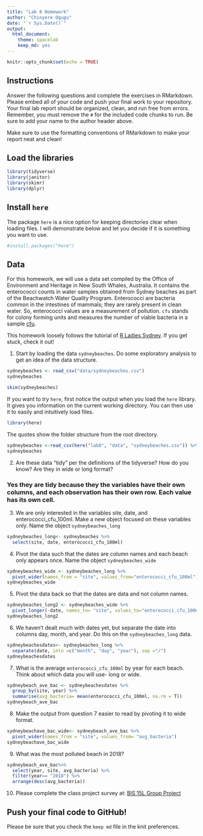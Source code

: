 ```yaml
---
title: "Lab 8 Homework"
author: "Chinyere Ogugu"
date: "`r Sys.Date()`"
output:
  html_document: 
    theme: spacelab
    keep_md: yes
---
```


```r
knitr::opts_chunk$set(echo = TRUE)
```

## Instructions
Answer the following questions and complete the exercises in RMarkdown. Please embed all of your code and push your final work to your repository. Your final lab report should be organized, clean, and run free from errors. Remember, you must remove the `#` for the included code chunks to run. Be sure to add your name to the author header above.  

Make sure to use the formatting conventions of RMarkdown to make your report neat and clean!  

## Load the libraries
```r
library(tidyverse)
library(janitor)
library(skimr)
library(dplyr)
``` 

## Install `here`
The package `here` is a nice option for keeping directories clear when loading files. I will demonstrate below and let you decide if it is something you want to use.  
```r
#install.packages("here")
```

## Data
For this homework, we will use a data set compiled by the Office of Environment and Heritage in New South Whales, Australia. It contains the enterococci counts in water samples obtained from Sydney beaches as part of the Beachwatch Water Quality Program. Enterococci are bacteria common in the intestines of mammals; they are rarely present in clean water. So, enterococci values are a measurement of pollution. `cfu` stands for colony forming units and measures the number of viable bacteria in a sample [cfu](https://en.wikipedia.org/wiki/Colony-forming_unit).   

This homework loosely follows the tutorial of [R Ladies Sydney](https://rladiessydney.org/). If you get stuck, check it out!  

1. Start by loading the data `sydneybeaches`. Do some exploratory analysis to get an idea of the data structure.
```r
sydneybeaches <- read_csv("data/sydneybeaches.csv")
sydneybeaches
```
```r
skim(sydneybeaches)
```

If you want to try `here`, first notice the output when you load the `here` library. It gives you information on the current working directory. You can then use it to easily and intuitively load files.
```r
library(here)
```

The quotes show the folder structure from the root directory.
```r
sydneybeaches <-read_csv(here("lab8", "data", "sydneybeaches.csv")) %>% janitor::clean_names()
sydneybeaches
```

2. Are these data "tidy" per the definitions of the tidyverse? How do you know? Are they in wide or long format?

### Yes they are tidy because they the variables have their own columns, and each observation has their own row. Each value has its own cell. 

3. We are only interested in the variables site, date, and enterococci_cfu_100ml. Make a new object focused on these variables only. Name the object `sydneybeaches_long`
```r
sydneybeaches_long<- sydneybeaches %>% 
  select(site, date, enterococci_cfu_100ml)
```


4. Pivot the data such that the dates are column names and each beach only appears once. Name the object `sydneybeaches_wide`
```r
sydneybeaches_wide <- sydneybeaches_long %>% 
  pivot_wider(names_from = "site", values_from="enterococci_cfu_100ml")
sydneybeaches_wide
```

5. Pivot the data back so that the dates are data and not column names.
```r
sydneybeaches_long2 <- sydneybeaches_wide %>% 
  pivot_longer(-date, names_to= "site", values_to="enterococci_cfu_100ml")
sydneybeaches_long2
```

6. We haven't dealt much with dates yet, but separate the date into columns day, month, and year. Do this on the `sydneybeaches_long` data.

```r
sydneybeachesdates<- sydneybeaches_long %>% 
  separate(date, into =c("month", "day", "year"), sep ="/")
sydneybeachesdates
```

7. What is the average `enterococci_cfu_100ml` by year for each beach. Think about which data you will use- long or wide.
```r
sydneybeach_ave_bac <- sydneybeachesdates %>% 
  group_by(site, year) %>% 
  summarise(avg_bacteria= mean(enterococci_cfu_100ml, na.rm = T))
sydneybeach_ave_bac
```


8. Make the output from question 7 easier to read by pivoting it to wide format.

```r
sydneybeachave_bac_wide<- sydneybeach_ave_bac %>% 
  pivot_wider(names_from = "site", values_from= "avg_bacteria")
sydneybeachave_bac_wide
```

9. What was the most polluted beach in 2018?
```r
sydneybeach_ave_bac%>% 
  select(year, site, avg_bacteria) %>% 
  filter(year== "2018") %>% 
  arrange(desc(avg_bacteria))
```


10. Please complete the class project survey at: [BIS 15L Group Project](https://forms.gle/H2j69Z3ZtbLH3efW6)


## Push your final code to GitHub!
Please be sure that you check the `keep md` file in the knit preferences.   